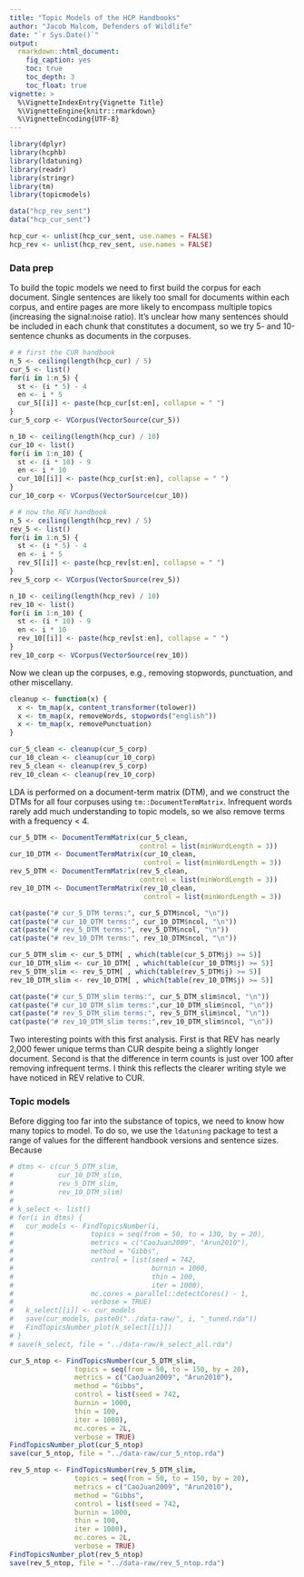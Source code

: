 ```yaml
---
title: "Topic Models of the HCP Handbooks"
author: "Jacob Malcom, Defenders of Wildlife"
date: "`r Sys.Date()`"
output: 
  rmarkdown::html_document:
    fig_caption: yes
    toc: true
    toc_depth: 3
    toc_float: true
vignette: >
  %\VignetteIndexEntry{Vignette Title}
  %\VignetteEngine{knitr::rmarkdown}
  %\VignetteEncoding{UTF-8}
---
```


```r
library(dplyr)
library(hcphb)
library(ldatuning)
library(readr)
library(stringr)
library(tm)
library(topicmodels)

data("hcp_rev_sent")
data("hcp_cur_sent")

hcp_cur <- unlist(hcp_cur_sent, use.names = FALSE)
hcp_rev <- unlist(hcp_rev_sent, use.names = FALSE)
```

### Data prep

To build the topic models we need to first build the corpus for each document. Single sentences are likely too small for documents within each corpus, and entire pages are more likely to encompass multiple topics (increasing the signal:noise ratio). It's unclear how many sentences should be included in each chunk that constitutes a document, so we try 5- and 10-sentence chunks as documents in the corpuses.

```r
# # first the CUR handbook
n_5 <- ceiling(length(hcp_cur) / 5)
cur_5 <- list()
for(i in 1:n_5) {
  st <- (i * 5) - 4
  en <- i * 5
  cur_5[[i]] <- paste(hcp_cur[st:en], collapse = " ")
}
cur_5_corp <- VCorpus(VectorSource(cur_5))

n_10 <- ceiling(length(hcp_cur) / 10)
cur_10 <- list()
for(i in 1:n_10) {
  st <- (i * 10) - 9
  en <- i * 10
  cur_10[[i]] <- paste(hcp_cur[st:en], collapse = " ")
}
cur_10_corp <- VCorpus(VectorSource(cur_10))

# # now the REV handbook
n_5 <- ceiling(length(hcp_rev) / 5)
rev_5 <- list()
for(i in 1:n_5) {
  st <- (i * 5) - 4
  en <- i * 5
  rev_5[[i]] <- paste(hcp_rev[st:en], collapse = " ")
}
rev_5_corp <- VCorpus(VectorSource(rev_5))

n_10 <- ceiling(length(hcp_rev) / 10)
rev_10 <- list()
for(i in 1:n_10) {
  st <- (i * 10) - 9
  en <- i * 10
  rev_10[[i]] <- paste(hcp_rev[st:en], collapse = " ")
}
rev_10_corp <- VCorpus(VectorSource(rev_10))
```

Now we clean up the corpuses, e.g., removing stopwords, punctuation, and other miscellany.

```r
cleanup <- function(x) {
  x <- tm_map(x, content_transformer(tolower))
  x <- tm_map(x, removeWords, stopwords("english"))
  x <- tm_map(x, removePunctuation)
}

cur_5_clean <- cleanup(cur_5_corp)
cur_10_clean <- cleanup(cur_10_corp)
rev_5_clean <- cleanup(rev_5_corp)
rev_10_clean <- cleanup(rev_10_corp)
```

LDA is performed on a document-term matrix (DTM), and we construct the DTMs for all four corpuses using `tm::DocumentTermMatrix`. Infrequent words rarely add much understanding to topic models, so we also remove terms with a frequency < 4.

```r
cur_5_DTM <- DocumentTermMatrix(cur_5_clean,
                                control = list(minWordLength = 3))
cur_10_DTM <- DocumentTermMatrix(cur_10_clean,
                                 control = list(minWordLength = 3))
rev_5_DTM <- DocumentTermMatrix(rev_5_clean,
                                control = list(minWordLength = 3))
rev_10_DTM <- DocumentTermMatrix(rev_10_clean,
                                 control = list(minWordLength = 3))

cat(paste("# cur_5_DTM terms:", cur_5_DTM$ncol, "\n"))
cat(paste("# cur_10_DTM terms:", cur_10_DTM$ncol, "\n"))
cat(paste("# rev_5_DTM terms:", rev_5_DTM$ncol, "\n"))
cat(paste("# rev_10_DTM terms:", rev_10_DTM$ncol, "\n"))

cur_5_DTM_slim <- cur_5_DTM[ , which(table(cur_5_DTM$j) >= 5)]
cur_10_DTM_slim <- cur_10_DTM[ , which(table(cur_10_DTM$j) >= 5)]
rev_5_DTM_slim <- rev_5_DTM[ , which(table(rev_5_DTM$j) >= 5)]
rev_10_DTM_slim <- rev_10_DTM[ , which(table(rev_10_DTM$j) >= 5)]

cat(paste("# cur_5_DTM_slim terms:", cur_5_DTM_slim$ncol, "\n"))
cat(paste("# cur_10_DTM_slim terms:",cur_10_DTM_slim$ncol, "\n"))
cat(paste("# rev_5_DTM_slim terms:", rev_5_DTM_slim$ncol, "\n"))
cat(paste("# rev_10_DTM_slim terms:",rev_10_DTM_slim$ncol, "\n"))
```

Two interesting points with this first analysis. First is that REV has nearly 2,000 fewer unique terms than CUR despite being a slightly longer document. Second is that the difference in term counts is just over 100 after removing infrequent terms. I think this reflects the clearer writing style we have noticed in REV relative to CUR.

### Topic models

Before digging too far into the substance of topics, we need to know how many topics to model. To do so, we use the `ldatuning` package to test a range of values for the different handbook versions and sentence sizes. Because 

```r
# dtms <- c(cur_5_DTM_slim,
#           cur_10_DTM_slim,
#           rev_5_DTM_slim,
#           rev_10_DTM_slim)
# 
# k_select <- list()
# for(i in dtms) {
#   cur_models <- FindTopicsNumber(i,
#                   topics = seq(from = 50, to = 130, by = 20),
#                   metrics = c("CaoJuan2009", "Arun2010"),
#                   method = "Gibbs",
#                   control = list(seed = 742,
#                                  burnin = 1000,
#                                  thin = 100,
#                                  iter = 1000),
#                   mc.cores = parallel::detectCores() - 1,
#                   verbose = TRUE)
#   k_select[[i]] <- cur_models
#   save(cur_models, paste0("../data-raw/", i, "_tuned.rda"))
#   FindTopicsNumber_plot(k_select[[i]])
# }
# save(k_select, file = "../data-raw/k_select_all.rda")
```


```r
cur_5_ntop <- FindTopicsNumber(cur_5_DTM_slim,
                topics = seq(from = 50, to = 150, by = 20),
                metrics = c("CaoJuan2009", "Arun2010"),
                method = "Gibbs",
                control = list(seed = 742,
                burnin = 1000,
                thin = 100,
                iter = 1000),
                mc.cores = 2L,
                verbose = TRUE)
FindTopicsNumber_plot(cur_5_ntop)
save(cur_5_ntop, file = "../data-raw/cur_5_ntop.rda")

rev_5_ntop <- FindTopicsNumber(rev_5_DTM_slim,
                topics = seq(from = 50, to = 150, by = 20),
                metrics = c("CaoJuan2009", "Arun2010"),
                method = "Gibbs",
                control = list(seed = 742,
                burnin = 1000,
                thin = 100,
                iter = 1000),
                mc.cores = 2L,
                verbose = TRUE)
FindTopicsNumber_plot(rev_5_ntop)
save(rev_5_ntop, file = "../data-raw/rev_5_ntop.rda")
```
